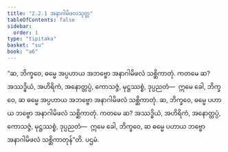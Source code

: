 ```yaml
---
title: "2.2.1 အနာဂါမိဖလသုတ္တ"
tableOfContents: false
sidebar:
  order: 1
type: "tipitaka"
basket: "su"
book: "a6"
---
```



<DynamicBreadcrumb />

<Division number="65" book="a6" e="ch" v="16" p="368">

<Paragraph number="618" book="a6">
“ဆ, ဘိက္ခဝေ, ဓမ္မေ အပ္ပဟာယ အဘဗ္ဗော အနာဂါမိဖလံ သစ္ဆိကာတုံ. ကတမေ ဆ? အဿဒ္ဓိယံ, အဟိရိကံ, အနောတ္တပ္ပံ, ကောသဇ္ဇံ, မုဋ္ဌဿစ္စံ, ဒုပ္ပညတံ—  ဣမေ ခေါ, ဘိက္ခဝေ, ဆ ဓမ္မေ အပ္ပဟာယ အဘဗ္ဗော အနာဂါမိဖလံ သစ္ဆိကာတုံ.
</Paragraph>

<Paragraph number="619" book="a6">
ဆ, ဘိက္ခဝေ, ဓမ္မေ ပဟာယ ဘဗ္ဗော အနာဂါမိဖလံ သစ္ဆိကာတုံ. ကတမေ ဆ? အဿဒ္ဓိယံ, အဟိရိကံ, အနောတ္တပ္ပံ, ကောသဇ္ဇံ, မုဋ္ဌဿစ္စံ, ဒုပ္ပညတံ—  ဣမေ ခေါ, ဘိက္ခဝေ, ဆ ဓမ္မေ ပဟာယ ဘဗ္ဗော အနာဂါမိဖလံ သစ္ဆိကာတုန်”တိ.

</Paragraph>
</Division>

<Paragraph number="620" type="center" book="a6">
ပဌမံ.
</Paragraph>